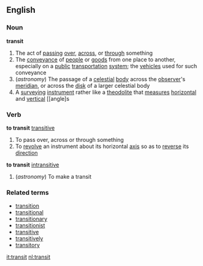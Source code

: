 ==English==
===Noun===
'''transit'''
#The act of [[passing]] [[over]], [[across]], or [[through]] something
#The [[conveyance]] of [[people]] or [[goods]] from one place to another, especially on a [[public]] [[transportation]] [[system]]; the [[vehicle]]s used for such conveyance
#(''astronomy'') The passage of a [[celestial]] [[body]] across the [[observer]]'s [[meridian]], or across the [[disk]] of a larger celestial body
#A [[surveying]] [[instrument]] rather like a [[theodolite]] that [[measures]] [[horizontal]] and [[vertical]] [[angle]s
===Verb===
'''to transit''' [[transitive]]
#To pass over, across or through something
#To [[revolve]] an instrument about its horizontal [[axis]] so as to [[reverse]] its [[direction]]
'''to transit''' [[intransitive]]
#(''astronomy'') To make a transit
===Related terms===
*[[transition]]
*[[transitional]]
*[[transitionary]]
*[[transitionist]]
*[[transitive]]
*[[transitively]]
*[[transitory]]

[[it:transit]]
[[nl:transit]]